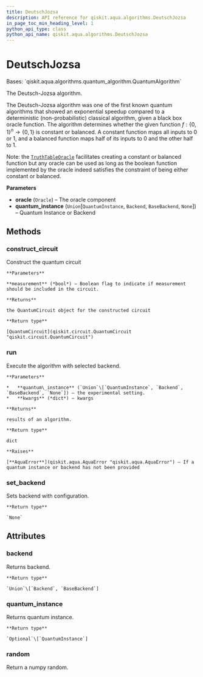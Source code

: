 ```yaml
---
title: DeutschJozsa
description: API reference for qiskit.aqua.algorithms.DeutschJozsa
in_page_toc_min_heading_level: 1
python_api_type: class
python_api_name: qiskit.aqua.algorithms.DeutschJozsa
---
```


# DeutschJozsa

<Class id="qiskit.aqua.algorithms.DeutschJozsa" isDedicatedPage={true} github="https://github.com/qiskit-community/qiskit-aqua/tree/stable/0.9/qiskit/aqua/algorithms/education/deutsch_jozsa.py" signature="DeutschJozsa(oracle, quantum_instance=None)">
  Bases: `qiskit.aqua.algorithms.quantum_algorithm.QuantumAlgorithm`

  The Deutsch-Jozsa algorithm.

  The Deutsch-Jozsa algorithm was one of the first known quantum algorithms that showed an exponential speedup compared to a deterministic (non-probabilistic) classical algorithm, given a black box oracle function. The algorithm determines whether the given function $f:\{0,1\}^n \rightarrow \{0,1\}$ is constant or balanced. A constant function maps all inputs to 0 or 1, and a balanced function maps half of its inputs to 0 and the other half to 1.

  Note: the [`TruthTableOracle`](qiskit.aqua.components.oracles.TruthTableOracle "qiskit.aqua.components.oracles.TruthTableOracle") facilitates creating a constant or balanced function but any oracle can be used as long as the boolean function implemented by the oracle indeed satisfies the constraint of being either constant or balanced.

  **Parameters**

  *   **oracle** (`Oracle`) – The oracle component
  *   **quantum\_instance** (`Union`\[`QuantumInstance`, `Backend`, `BaseBackend`, `None`]) – Quantum Instance or Backend

  ## Methods

  ### construct\_circuit

  <Function id="qiskit.aqua.algorithms.DeutschJozsa.construct_circuit" signature="DeutschJozsa.construct_circuit(measurement=False)">
    Construct the quantum circuit

    **Parameters**

    **measurement** (*bool*) – Boolean flag to indicate if measurement should be included in the circuit.

    **Returns**

    the QuantumCircuit object for the constructed circuit

    **Return type**

    [QuantumCircuit](qiskit.circuit.QuantumCircuit "qiskit.circuit.QuantumCircuit")
  </Function>

  ### run

  <Function id="qiskit.aqua.algorithms.DeutschJozsa.run" signature="DeutschJozsa.run(quantum_instance=None, **kwargs)">
    Execute the algorithm with selected backend.

    **Parameters**

    *   **quantum\_instance** (`Union`\[`QuantumInstance`, `Backend`, `BaseBackend`, `None`]) – the experimental setting.
    *   **kwargs** (*dict*) – kwargs

    **Returns**

    results of an algorithm.

    **Return type**

    dict

    **Raises**

    [**AquaError**](qiskit.aqua.AquaError "qiskit.aqua.AquaError") – If a quantum instance or backend has not been provided
  </Function>

  ### set\_backend

  <Function id="qiskit.aqua.algorithms.DeutschJozsa.set_backend" signature="DeutschJozsa.set_backend(backend, **kwargs)">
    Sets backend with configuration.

    **Return type**

    `None`
  </Function>

  ## Attributes

  ### backend

  <Attribute id="qiskit.aqua.algorithms.DeutschJozsa.backend">
    Returns backend.

    **Return type**

    `Union`\[`Backend`, `BaseBackend`]
  </Attribute>

  ### quantum\_instance

  <Attribute id="qiskit.aqua.algorithms.DeutschJozsa.quantum_instance">
    Returns quantum instance.

    **Return type**

    `Optional`\[`QuantumInstance`]
  </Attribute>

  ### random

  <Attribute id="qiskit.aqua.algorithms.DeutschJozsa.random">
    Return a numpy random.
  </Attribute>
</Class>

